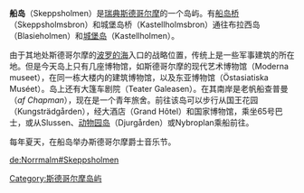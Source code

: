 '''船岛'''（Skeppsholmen）是[[瑞典|瑞典]][[斯德哥尔摩|斯德哥尔摩]]的一个岛屿。有[[船岛桥|船岛桥]]（Skeppsholmsbron）和城堡岛桥（Kastellholmsbron）通往布拉西岛（Blasieholmen）和[[城堡岛_(斯德哥尔摩)|城堡岛]]（Kastellholmen）。

由于其地处斯德哥尔摩的[[波罗的海|波罗的海]]入口的战略位置，传统上是一些军事建筑的所在地。但是今天岛上只有几座博物馆，如斯德哥尔摩的现代艺术博物馆（Moderna museet），在同一栋大楼内的建筑博物馆，以及东亚博物馆（Östasiatiska Muséet）。岛上还有大篷车剧院（Teater Galeasen）。在其南岸是老帆船查普曼（''af Chapman''），现在是一个青年旅舍。前往该岛可以步行从国王花园（Kungsträdgården），经大酒店（Grand Hôtel）和国家博物馆，乘坐65号巴士，或从Slussen、[[动物园岛|动物园岛]]（Djurgården）或Nybroplan乘船前往。

每年夏天，在船岛举办斯德哥尔摩爵士音乐节。

{{Coord|59|19|33|N|18|05|03|E|region:SE_type:isle|display=title}}

[[Category:斯德哥尔摩岛屿|Category:斯德哥尔摩岛屿]]

[[de:Norrmalm#Skeppsholmen|de:Norrmalm#Skeppsholmen]]
